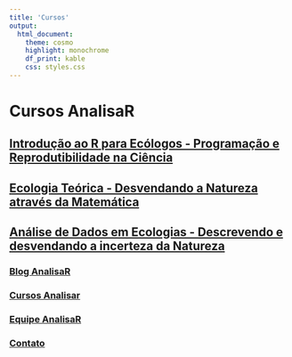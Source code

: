 ```yaml
---
title: 'Cursos'
output: 
  html_document:
    theme: cosmo
    highlight: monochrome
    df_print: kable
    css: styles.css
---
```


# **Cursos AnalisaR**

## [**Introdução ao R para Ecólogos - Programação e Reprodutibilidade na Ciência**](Cursos-IRE.html)

## [**Ecologia Teórica - Desvendando a Natureza através da Matemática**](Curso-ET.html)

## [**Análise de Dados em Ecologias - Descrevendo e desvendando a incerteza da Natureza**](Curso-ADE.html)

### [Blog AnalisaR](index.html)

### [Cursos Analisar](Cursos.html)

### [Equipe AnalisaR](https://vntborgesjr.github.io/vntborgesjr/)

### [Contato](Contato.html)
